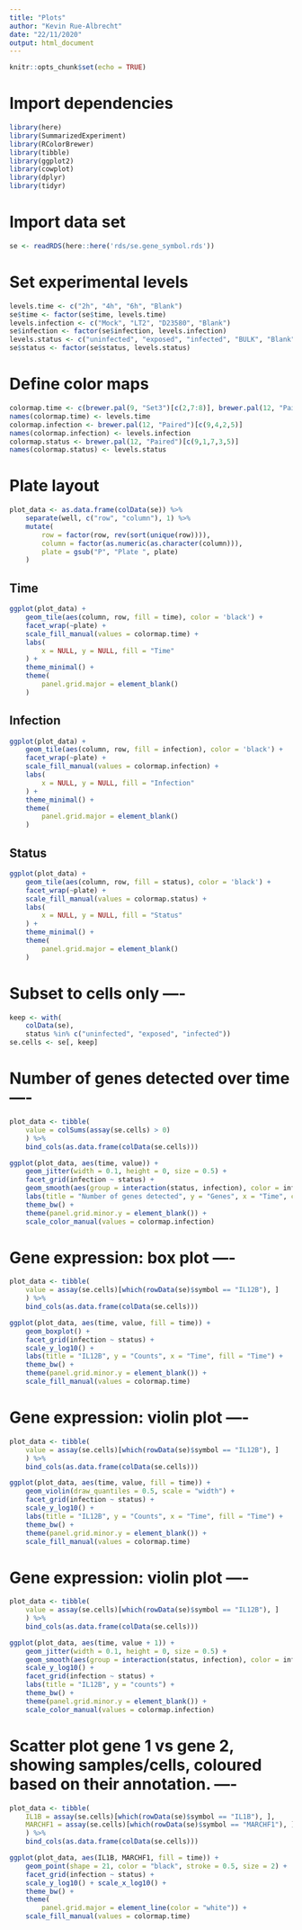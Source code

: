 ```yaml
---
title: "Plots"
author: "Kevin Rue-Albrecht"
date: "22/11/2020"
output: html_document
---
```


```r
knitr::opts_chunk$set(echo = TRUE)
```

# Import dependencies

```r
library(here)
library(SummarizedExperiment)
library(RColorBrewer)
library(tibble)
library(ggplot2)
library(cowplot)
library(dplyr)
library(tidyr)
```

# Import data set

```r
se <- readRDS(here::here('rds/se.gene_symbol.rds'))
```

# Set experimental levels

```r
levels.time <- c("2h", "4h", "6h", "Blank")
se$time <- factor(se$time, levels.time)
levels.infection <- c("Mock", "LT2", "D23580", "Blank")
se$infection <- factor(se$infection, levels.infection)
levels.status <- c("uninfected", "exposed", "infected", "BULK", "Blank")
se$status <- factor(se$status, levels.status)
```

# Define color maps

```r
colormap.time <- c(brewer.pal(9, "Set3")[c(2,7:8)], brewer.pal(12, "Paired")[5])
names(colormap.time) <- levels.time
colormap.infection <- brewer.pal(12, "Paired")[c(9,4,2,5)]
names(colormap.infection) <- levels.infection
colormap.status <- brewer.pal(12, "Paired")[c(9,1,7,3,5)]
names(colormap.status) <- levels.status
```

# Plate layout

```r
plot_data <- as.data.frame(colData(se)) %>%
    separate(well, c("row", "column"), 1) %>% 
    mutate(
        row = factor(row, rev(sort(unique(row)))),
        column = factor(as.numeric(as.character(column))),
        plate = gsub("P", "Plate ", plate)
    )
```

## Time

```r
ggplot(plot_data) +
    geom_tile(aes(column, row, fill = time), color = 'black') +
    facet_wrap(~plate) +
    scale_fill_manual(values = colormap.time) +
    labs(
        x = NULL, y = NULL, fill = "Time"
    ) +
    theme_minimal() +
    theme(
        panel.grid.major = element_blank()
    )
```

## Infection

```r
ggplot(plot_data) +
    geom_tile(aes(column, row, fill = infection), color = 'black') +
    facet_wrap(~plate) +
    scale_fill_manual(values = colormap.infection) +
    labs(
        x = NULL, y = NULL, fill = "Infection"
    ) +
    theme_minimal() +
    theme(
        panel.grid.major = element_blank()
    )
```

## Status

```r
ggplot(plot_data) +
    geom_tile(aes(column, row, fill = status), color = 'black') +
    facet_wrap(~plate) +
    scale_fill_manual(values = colormap.status) +
    labs(
        x = NULL, y = NULL, fill = "Status"
    ) +
    theme_minimal() +
    theme(
        panel.grid.major = element_blank()
    )
```

# Subset to cells only ----

```r
keep <- with(
    colData(se),
    status %in% c("uninfected", "exposed", "infected"))
se.cells <- se[, keep]
```

# Number of genes detected over time ----

```r
plot_data <- tibble(
    value = colSums(assay(se.cells) > 0)
    ) %>%
    bind_cols(as.data.frame(colData(se.cells)))
```

```r
ggplot(plot_data, aes(time, value)) +
    geom_jitter(width = 0.1, height = 0, size = 0.5) +
    facet_grid(infection ~ status) +
    geom_smooth(aes(group = interaction(status, infection), color = infection, linetype = status)) +
    labs(title = "Number of genes detected", y = "Genes", x = "Time", color = "Infection", linetype = "Status") +
    theme_bw() +
    theme(panel.grid.minor.y = element_blank()) +
    scale_color_manual(values = colormap.infection)
```

# Gene expression: box plot ----

```r
plot_data <- tibble(
    value = assay(se.cells)[which(rowData(se)$symbol == "IL12B"), ]
    ) %>%
    bind_cols(as.data.frame(colData(se.cells)))
```

```r
ggplot(plot_data, aes(time, value, fill = time)) +
    geom_boxplot() +
    facet_grid(infection ~ status) +
    scale_y_log10() +
    labs(title = "IL12B", y = "Counts", x = "Time", fill = "Time") +
    theme_bw() +
    theme(panel.grid.minor.y = element_blank()) +
    scale_fill_manual(values = colormap.time)
```

# Gene expression: violin plot ----

```r
plot_data <- tibble(
    value = assay(se.cells)[which(rowData(se)$symbol == "IL12B"), ]
    ) %>%
    bind_cols(as.data.frame(colData(se.cells)))
```

```r
ggplot(plot_data, aes(time, value, fill = time)) +
    geom_violin(draw_quantiles = 0.5, scale = "width") +
    facet_grid(infection ~ status) +
    scale_y_log10() +
    labs(title = "IL12B", y = "Counts", x = "Time", fill = "Time") +
    theme_bw() +
    theme(panel.grid.minor.y = element_blank()) +
    scale_fill_manual(values = colormap.time)
```

# Gene expression: violin plot ----

```r
plot_data <- tibble(
    value = assay(se.cells)[which(rowData(se)$symbol == "IL12B"), ]
    ) %>%
    bind_cols(as.data.frame(colData(se.cells)))
```

```r
ggplot(plot_data, aes(time, value + 1)) +
    geom_jitter(width = 0.1, height = 0, size = 0.5) +
    geom_smooth(aes(group = interaction(status, infection), color = infection)) +
    scale_y_log10() +
    facet_grid(infection ~ status) +
    labs(title = "IL12B", y = "counts") +
    theme_bw() +
    theme(panel.grid.minor.y = element_blank()) +
    scale_color_manual(values = colormap.infection)
```

# Scatter plot gene 1 vs gene 2, showing samples/cells, coloured based on their annotation. ----

```r
plot_data <- tibble(
    IL1B = assay(se.cells)[which(rowData(se)$symbol == "IL1B"), ],
    MARCHF1 = assay(se.cells)[which(rowData(se)$symbol == "MARCHF1"), ]
    ) %>%
    bind_cols(as.data.frame(colData(se.cells)))
```

```r
ggplot(plot_data, aes(IL1B, MARCHF1, fill = time)) +
    geom_point(shape = 21, color = "black", stroke = 0.5, size = 2) +
    facet_grid(infection ~ status) +
    scale_y_log10() + scale_x_log10() +
    theme_bw() +
    theme(
        panel.grid.major = element_line(color = "white")) +
    scale_fill_manual(values = colormap.time)
```

